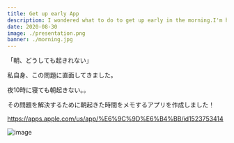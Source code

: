 ```yaml
---
title: Get up early App
description: I wondered what to do to get up early in the morning.I'm helping you get into the habit by adding a recording feature.
date: 2020-08-30
image: ./presentation.png
banner: ./morning.jpg
---
```


「朝、どうしても起きれない」

私自身、この問題に直面してきました。

夜10時に寝ても朝起きない。。

その問題を解決するために朝起きた時間をメモするアプリを作成しました！



https://apps.apple.com/us/app/%E6%9C%9D%E6%B4%BB/id1523753414


<Row>
<Col>

![image](./app_screenshot.png)


</Col>
</Row>



